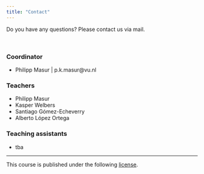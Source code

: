 ```yaml
---
title: "Contact"
---
```


Do you have any questions? Please contact us via mail.

<br>

### Coordinator

- Philipp Masur | p.k.masur@vu.nl

### Teachers

- Philipp Masur 
- Kasper Welbers
- Santiago Gómez-Echeverry
- Alberto López Ortega

### Teaching assistants

- tba

<hr>

<p style = "margin-left: auto; margin-right: 0;">
This course is published under the following [license](https://github.com/masurp/VU_CADC/blob/main/LICENSE.md). 
</p>
